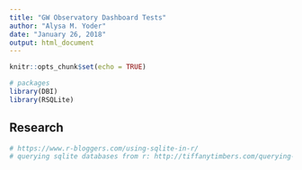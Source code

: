```yaml
---
title: "GW Observatory Dashboard Tests"
author: "Alysa M. Yoder"
date: "January 26, 2018"
output: html_document
---
```


```r
knitr::opts_chunk$set(echo = TRUE)

# packages 
library(DBI)
library(RSQLite)

```

## Research
```r
# https://www.r-bloggers.com/using-sqlite-in-r/
# querying sqlite databases from r: http://tiffanytimbers.com/querying-sqlite-databases-from-r/


```

## 
```r

```


